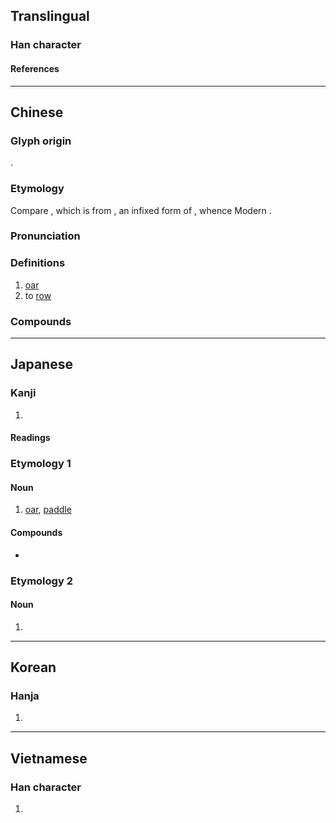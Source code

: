 {{also|棹}}
{{character info}}
==Translingual==

===Han character===
{{Han char|rn=75|rad=木|as=14|sn=18|four=47914|canj=DSMG|ids=⿰木翟}}

====References====
{{Han ref|kx=0559.110|dkj=15756|dj=0948.260|hdz=21311.090|uh=6AC2}}

----

==Chinese==
{{zh-forms|t2=棹|s=棹}}

===Glyph origin===
{{Han etym}}
{{Han compound|木|翟|ls=psc|c1=s|c2=p}}.

===Etymology===
Compare {{cog|vi|chèo}}, which is from {{cog|vi|mkh-vie-pro|*tʃ-r-ɛːw}}, an {{m|mkh-vie-pro|*-r-|pos=instrumental derivative}} infixed form of {{cog|vi|mkh-vie-pro|*tʃɛːw}}, whence Modern {{cog|vi|xeo||to lift up with a crowbar; to propel (a boat) with a long pole}}.

===Pronunciation===
{{zh-pron
|m=zhào
|c=zaau6
|mc=y
|oc=y
|ma=
|cat=n,v
}}

===Definitions===
{{zh-hanzi}}

# [[oar]]
# to [[row]]

===Compounds===
{{zh-der|弭櫂|桂櫂|櫂歌|櫂郎|歸櫂|返櫂}}

----

==Japanese==

===Kanji===
{{ja-kanji|grade=|rs=木14}}

# {{rfdef|ja|sort=木14}}

====Readings====
{{ja-readings
|goon=じょう<でう, たく
|kanon=たく, とう<たう
|kun=かい-<かひ-, かじ-<かぢ-
}}

{{wikipedia|lang=ja}}

===Etymology 1===
{{rfe|ja}}

====Noun====
{{ja-noun|かい|hhira=かひ}}

# [[oar]], [[paddle]]

====Compounds====
* {{ja-r|櫓%櫂|ろ%かい|[[scull]]s and paddles}}

===Etymology 2===
{{rfe|ja}}

====Noun====
{{ja-noun|かじ|hhira=かぢ}}

# {{alternative form of|ja|舵||rudder}}

----

==Korean==

===Hanja===
{{ko-hanja|도}}

# {{rfdef|ko|sort=木14}}

----

==Vietnamese==

===Han character===
{{vi-readings|rs=木14|reading=trạc}}

# {{rfdef|vi|sort=木14}}